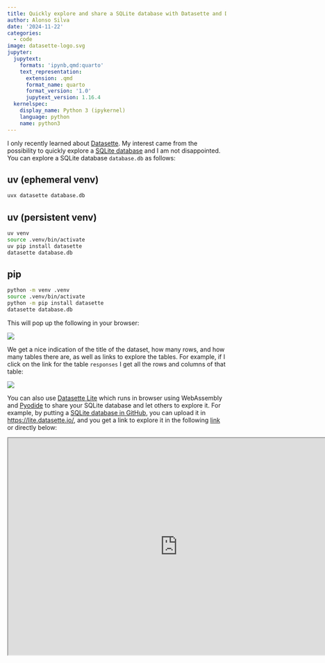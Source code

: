 ```yaml
---
title: Quickly explore and share a SQLite database with Datasette and Datasette Lite
author: Alonso Silva
date: '2024-11-22'
categories:
  - code
image: datasette-logo.svg
jupyter:
  jupytext:
    formats: 'ipynb,qmd:quarto'
    text_representation:
      extension: .qmd
      format_name: quarto
      format_version: '1.0'
      jupytext_version: 1.16.4
  kernelspec:
    display_name: Python 3 (ipykernel)
    language: python
    name: python3
---
```


I only recently learned about [Datasette](https://datasette.io/).
My interest came from the possibility to quickly explore a [SQLite database](https://www.sqlite.org/) and I am not disappointed.
You can explore a SQLite database `database.db` as follows:

::: {.panel-tabset}
## uv (ephemeral venv)
```.bash
uvx datasette database.db
```
## uv (persistent venv)
```.bash
uv venv
source .venv/bin/activate
uv pip install datasette
datasette database.db
```
## pip
```.bash
python -m venv .venv
source .venv/bin/activate
python -m pip install datasette
datasette database.db
```

:::

This will pop up the following in your browser:

![](datasette-1.png)

We get a nice indication of the title of the dataset, how many rows, and how many tables there are, as well as links to explore the tables. For example, if I click on the link for the table `responses` I get all the rows and columns of that table:

![](datasette-2-short.jpg)

You can also use [Datasette Lite](https://github.com/simonw/datasette-lite) which runs in browser using WebAssembly and [Pyodide](https://pyodide.org/en/stable/) to share your SQLite database and let others to explore it.
For example, by putting a [SQLite database in GitHub](https://github.com/alonsosilvaallende/til/blob/main/posts/2024-11-21-Datasette/logs.db), you can upload it in [https://lite.datasette.io/](https://lite.datasette.io/), and you get a link to explore it in the following [link](https://lite.datasette.io/?url=https%3A%2F%2Fraw.githubusercontent.com%2Falonsosilvaallende%2Falonsosilvaallende.github.io%2Fmain%2Ftil%2Fposts%2F2024-11-21-Datasette%2Flogs.db) or directly below:


```{=html}
<iframe width="780" height="500" src="https://lite.datasette.io/?url=https%3A%2F%2Fraw.githubusercontent.com%2Falonsosilvaallende%2Falonsosilvaallende.github.io%2Fmain%2Ftil%2Fposts%2F2024-11-21-Datasette%2Flogs.db" title="Webpage example"></iframe>
```
